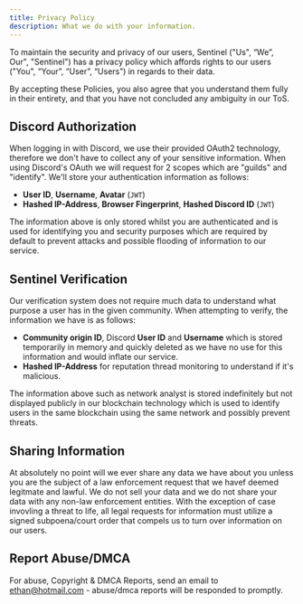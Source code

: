 ```yaml
---
title: Privacy Policy
description: What we do with your information.
---
```


To maintain the security and privacy of our users, Sentinel ("Us", “We”, Our", "Sentinel") has a privacy policy which affords rights to our users ("You", “Your”, “User”, “Users”) in regards to their data.

By accepting these Policies, you also agree that you understand them fully in their entirety, and that you have not concluded any ambiguity in our ToS.

## Discord Authorization

When logging in with Discord, we use their provided OAuth2 technology, therefore we don't have to collect any of your sensitive information.
When using Discord's OAuth we will request for 2 scopes which are "guilds" and "identify".
We'll store your authentication information as follows:
- **User ID**, **Username**, **Avatar** (`JWT`)
- **Hashed IP-Address**, **Browser Fingerprint**, **Hashed Discord ID** (`JWT`)

The information above is only stored whilst you are authenticated and is used for identifying you and security purposes which are required by default to prevent attacks and possible flooding of information to our service.

## Sentinel Verification

Our verification system does not require much data to understand what purpose a user has in the given community.
When attempting to verify, the information we have is as follows:
- **Community origin ID**, Discord **User ID** and **Username** which is stored temporarily in memory and quickly deleted as we have no use for this information and would inflate our service.
- **Hashed IP-Address** for reputation thread monitoring to understand if it's malicious.

The information above such as network analyst is stored indefinitely but not displayed publicly in our blockchain technology which is used to identify users in the same blockchain using the same network and possibly prevent threats.

## Sharing Information

At absolutely no point will we ever share any data we have about you unless you are the subject of a law enforcement request that we havef deemed legitmate and lawful.
We do not sell your data and we do not share your data with any non-law enforcement entities.
With the exception of case invovling a threat to life, all legal requests for information must utilize a signed subpoena/court order that compels us to turn over information on our users.

## Report Abuse/DMCA
For abuse, Copyright & DMCA Reports, send an email to ethan@hotmail.com - abuse/dmca reports will be responded to promptly.